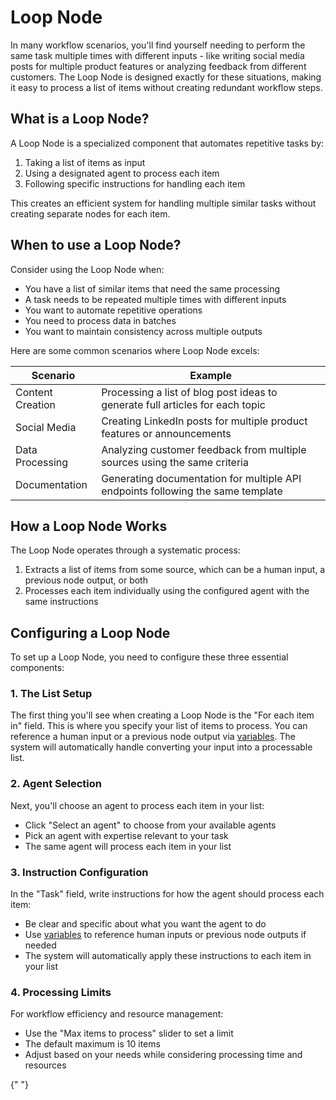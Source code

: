 # Loop Node

In many workflow scenarios, you'll find yourself needing to perform the same task multiple times with different inputs - like writing social media posts for multiple product features or analyzing feedback from different customers. The Loop Node is designed exactly for these situations, making it easy to process a list of items without creating redundant workflow steps.

## What is a Loop Node?

A Loop Node is a specialized component that automates repetitive tasks by:

1. Taking a list of items as input
2. Using a designated agent to process each item
3. Following specific instructions for handling each item

This creates an efficient system for handling multiple similar tasks without creating separate nodes for each item.

## When to use a Loop Node?

Consider using the Loop Node when:

- You have a list of similar items that need the same processing
- A task needs to be repeated multiple times with different inputs
- You want to automate repetitive operations
- You need to process data in batches
- You want to maintain consistency across multiple outputs

Here are some common scenarios where Loop Node excels:

| Scenario         | Example                                                                         |
| ---------------- | ------------------------------------------------------------------------------- |
| Content Creation | Processing a list of blog post ideas to generate full articles for each topic   |
| Social Media     | Creating LinkedIn posts for multiple product features or announcements          |
| Data Processing  | Analyzing customer feedback from multiple sources using the same criteria       |
| Documentation    | Generating documentation for multiple API endpoints following the same template |

## How a Loop Node Works

The Loop Node operates through a systematic process:

1. Extracts a list of items from some source, which can be a human input, a previous node output, or both
2. Processes each item individually using the configured agent with the same instructions

## Configuring a Loop Node

To set up a Loop Node, you need to configure these three essential components:

### 1. The List Setup

The first thing you'll see when creating a Loop Node is the "For each item in" field. This is where you specify your list of items to process. You can reference a human input or a previous node output via [variables](/workflow/build/variables). The system will automatically handle converting your input into a processable list.

### 2. Agent Selection

Next, you'll choose an agent to process each item in your list:

- Click "Select an agent" to choose from your available agents
- Pick an agent with expertise relevant to your task
- The same agent will process each item in your list

### 3. Instruction Configuration

In the "Task" field, write instructions for how the agent should process each item:

- Be clear and specific about what you want the agent to do
- Use [variables](/workflow/build/variables) to reference human inputs or previous node outputs if needed
- The system will automatically apply these instructions to each item in your list

### 4. Processing Limits

For workflow efficiency and resource management:

- Use the "Max items to process" slider to set a limit
- The default maximum is 10 items
- Adjust based on your needs while considering processing time and resources


<PageFooter />{" "}

